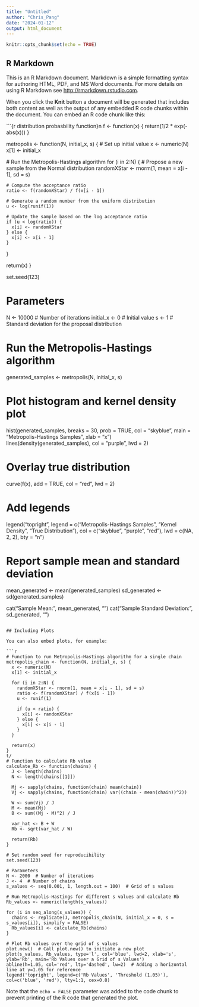 ```yaml
---
title: "Untitled"
author: "Chris_Pang"
date: "2024-01-12"
output: html_document
---
```


```r
knitr::opts_chunk$set(echo = TRUE)
```

## R Markdown

This is an R Markdown document. Markdown is a simple formatting syntax for authoring HTML, PDF, and MS Word documents. For more details on using R Markdown see <http://rmarkdown.rstudio.com>.

When you click the **Knit** button a document will be generated that includes both content as well as the output of any embedded R code chunks within the document. You can embed an R code chunk like this:

```{r distribution probasbility function}n
f <- function(x) {
  return(1/2 * exp(-abs(x)))
}

metropolis <- function(N, initial_x, s) {
  # Set up initial value 
  x <- numeric(N)
  x[1] <- initial_x
  
  # Run the Metropolis-Hastings algorithm
  for (i in 2:N) {
    # Propose a new sample from the Normal distribution
    randomXStar <- rnorm(1, mean = x[i - 1], sd = s)
    
    # Compute the acceptance ratio
    ratio <- f(randomXStar) / f(x[i - 1])
    
    # Generate a random number from the uniform distribution
    u <- log(runif(1))
    
    # Update the sample based on the log acceptance ratio
    if (u < log(ratio)) {
      x[i] <- randomXStar
    } else {
      x[i] <- x[i - 1]
    }
  }
  
  return(x)
}

set.seed(123)

# Parameters
N <- 10000  # Number of iterations
initial_x <- 0  # Initial value
s <- 1  # Standard deviation for the proposal distribution

# Run the Metropolis-Hastings algorithm
generated_samples <- metropolis(N, initial_x, s)

# Plot histogram and kernel density plot
hist(generated_samples, breaks = 30, prob = TRUE, col = "skyblue", main = "Metropolis-Hastings Samples", xlab = "x")
lines(density(generated_samples), col = "purple", lwd = 2)

# Overlay true distribution
curve(f(x), add = TRUE, col = "red", lwd = 2)

# Add legends
legend("topright", legend = c("Metropolis-Hastings Samples", "Kernel Density", "True Distribution"),
       col = c("skyblue", "purple", "red"), lwd = c(NA, 2, 2), bty = "n")

# Report sample mean and standard deviation
mean_generated <- mean(generated_samples)
sd_generated <- sd(generated_samples)

cat("Sample Mean:", mean_generated, "\n")
cat("Sample Standard Deviation:", sd_generated, "\n")
```

## Including Plots

You can also embed plots, for example:

```r
# Function to run Metropolis-Hastings algorithm for a single chain
metropolis_chain <- function(N, initial_x, s) {
  x <- numeric(N)
  x[1] <- initial_x
  
  for (i in 2:N) {
    randomXStar <- rnorm(1, mean = x[i - 1], sd = s)
    ratio <- f(randomXStar) / f(x[i - 1])
    u <- runif(1)
    
    if (u < ratio) {
      x[i] <- randomXStar
    } else {
      x[i] <- x[i - 1]
    }
  }
  
  return(x)
}
t/
# Function to calculate Rb value
calculate_Rb <- function(chains) {
  J <- length(chains)
  N <- length(chains[[1]])
  
  Mj <- sapply(chains, function(chain) mean(chain))
  Vj <- sapply(chains, function(chain) var((chain - mean(chain))^2))
  
  W <- sum(Vj) / J
  M <- mean(Mj)
  B <- sum((Mj - M)^2) / J
  
  var_hat <- B + W
  Rb <- sqrt(var_hat / W)
  
  return(Rb)
}

# Set random seed for reproducibility
set.seed(123)

# Parameters
N <- 2000  # Number of iterations
J <- 4  # Number of chains
s_values <- seq(0.001, 1, length.out = 100)  # Grid of s values

# Run Metropolis-Hastings for different s values and calculate Rb
Rb_values <- numeric(length(s_values))

for (i in seq_along(s_values)) {
  chains <- replicate(J, metropolis_chain(N, initial_x = 0, s = s_values[i]), simplify = FALSE)
  Rb_values[i] <- calculate_Rb(chains)
}

# Plot Rb values over the grid of s values
plot.new()  # Call plot.new() to initiate a new plot
plot(s_values, Rb_values, type='l', col='blue', lwd=2, xlab='s', ylab='Rb', main='Rb Values over a Grid of s Values')
abline(h=1.05, col='red', lty='dashed', lw=2)  # Adding a horizontal line at y=1.05 for reference
legend('topright', legend=c('Rb Values', 'Threshold (1.05)'), col=c('blue', 'red'), lty=1:1, cex=0.8)
```

Note that the `echo = FALSE` parameter was added to the code chunk to prevent printing of the R code that generated the plot.
